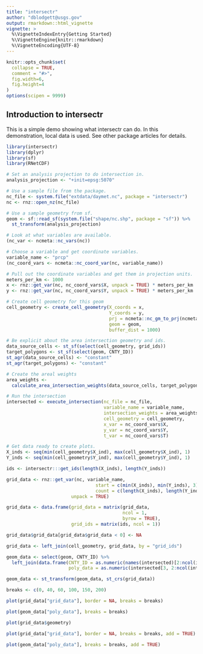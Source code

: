 ```yaml
---
title: "intersectr"
author: "dblodgett@usgs.gov"
output: rmarkdown::html_vignette
vignette: >
  %\VignetteIndexEntry{Getting Started}
  %\VignetteEngine{knitr::rmarkdown}
  %\VignetteEncoding{UTF-8}
---
```


```r
knitr::opts_chunk$set(
  collapse = TRUE,
  comment = "#>",
  fig.width=6, 
  fig.height=4
)
options(scipen = 9999)
```

## Introduction to intersectr 

This is a simple demo showing what intersectr can do. In this demonstration, local data is used. See other package articles for details.

```r
library(intersectr)
library(dplyr)
library(sf)
library(RNetCDF)

# Set an analysis projection to do intersection in.
analysis_projection <- "+init=epsg:5070"

# Use a sample file from the package.
nc_file <- system.file("extdata/daymet.nc", package = "intersectr")
nc <- rnz::open_nz(nc_file)

# Use a sample geometry from sf.
geom <- sf::read_sf(system.file("shape/nc.shp", package = "sf")) %>%
  st_transform(analysis_projection)

# Look at what variables are available.
(nc_var <- ncmeta::nc_vars(nc))

# Choose a variable and get coordinate variables.
variable_name <- "prcp"
(nc_coord_vars <- ncmeta::nc_coord_var(nc, variable_name))

# Pull out the coordinate variables and get them in projection units.
meters_per_km <- 1000
x <- rnz::get_var(nc, nc_coord_vars$X, unpack = TRUE) * meters_per_km
y <- rnz::get_var(nc, nc_coord_vars$Y, unpack = TRUE) * meters_per_km

# Create cell geometry for this geom
cell_geometry <- create_cell_geometry(X_coords = x, 
                                      Y_coords = y, 
                                      prj = ncmeta::nc_gm_to_prj(ncmeta::nc_grid_mapping_atts(nc)), 
                                      geom = geom, 
                                      buffer_dist = 1000)

# Be explicit about the area intersection geometry and ids.
data_source_cells <- st_sf(select(cell_geometry, grid_ids))
target_polygons <- st_sf(select(geom, CNTY_ID))
st_agr(data_source_cells) <- "constant"
st_agr(target_polygons) <- "constant"

# Create the areal weights
area_weights <- 
  calculate_area_intersection_weights(data_source_cells, target_polygons)

# Run the intersection
intersected <- execute_intersection(nc_file = nc_file,
                                    variable_name = variable_name,
                                    intersection_weights = area_weights,
                                    cell_geometry = cell_geometry,
                                    x_var = nc_coord_vars$X, 
                                    y_var = nc_coord_vars$Y, 
                                    t_var = nc_coord_vars$T)

# Get data ready to create plots.
X_inds <- seq(min(cell_geometry$X_ind), max(cell_geometry$X_ind), 1)
Y_inds <- seq(min(cell_geometry$Y_ind), max(cell_geometry$Y_ind), 1)

ids <- intersectr:::get_ids(length(X_inds), length(Y_inds))

grid_data <- rnz::get_var(nc, variable_name,
                                 start = c(min(X_inds), min(Y_inds), 3),
                                 count = c(length(X_inds), length(Y_inds), 1), 
                        unpack = TRUE)

grid_data <- data.frame(grid_data = matrix(grid_data,
                                           ncol = 1,
                                           byrow = TRUE),
                        grid_ids = matrix(ids, ncol = 1))

grid_data$grid_data[grid_data$grid_data < 0] <- NA

grid_data <- left_join(cell_geometry, grid_data, by = "grid_ids")

geom_data <- select(geom, CNTY_ID) %>%
  left_join(data.frame(CNTY_ID = as.numeric(names(intersected)[2:ncol(intersected)]),
                       poly_data = as.numeric(intersected[3, 2:ncol(intersected)])), by = "CNTY_ID")

geom_data <- st_transform(geom_data, st_crs(grid_data))

breaks <- c(0, 40, 60, 100, 150, 200)

plot(grid_data["grid_data"], border = NA, breaks = breaks)

plot(geom_data["poly_data"], breaks = breaks)

plot(grid_data$geometry)

plot(grid_data["grid_data"], border = NA, breaks = breaks, add = TRUE)

plot(geom_data["poly_data"], breaks = breaks, add = TRUE)
```
